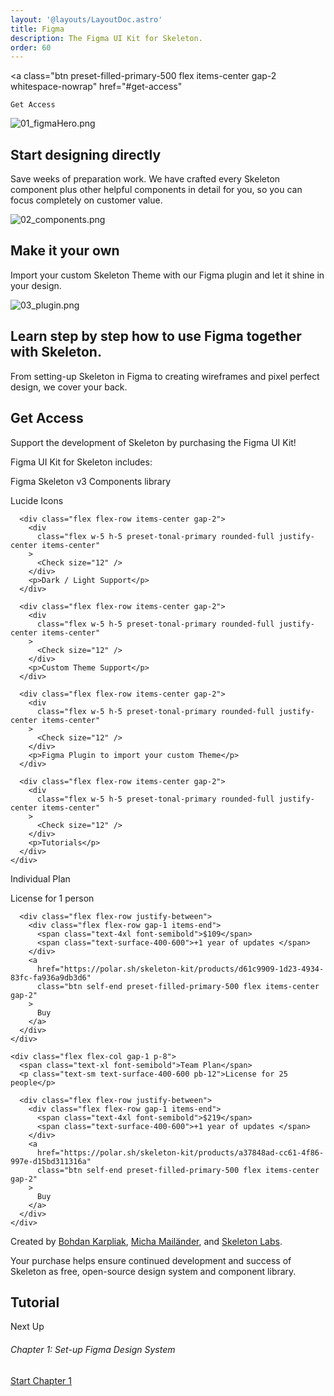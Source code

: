 ```yaml
---
layout: '@layouts/LayoutDoc.astro'
title: Figma
description: The Figma UI Kit for Skeleton.
order: 60
---
```




<a
    class="btn preset-filled-primary-500 flex items-center gap-2 whitespace-nowrap"
    href="#get-access"
  >
    Get Access
  </a>

![01_figmaHero.png](/src/content/docs/get-started/assets/01_figmaHero.png)

## Start designing directly
Save weeks of preparation work. We have crafted every Skeleton component plus other helpful components in detail for you, so you can focus completely on customer value.

![02_components.png](/src/content/docs/get-started/assets/02_components.png)

## Make it your own
Import your custom Skeleton Theme with our Figma plugin and let it shine in your design.

![03_plugin.png](/src/content/docs/get-started/assets/03_plugin.png)

## Learn step by step how to use Figma together with Skeleton.
From setting-up Skeleton in Figma to creating wireframes and pixel perfect design, we cover your back.

## Get Access
Support the development of Skeleton by purchasing the Figma UI Kit!

<div
  class="flex flex-col md:flex-row bg-surface-50-950 rounded-container border border-surface-100-900 shadow-lg overflow-hidden"
>
  <div class="flex flex-col p-8 w-full">
    <span class="text-xl font-semibold h-full pb-8">Figma UI Kit for Skeleton includes:</span>
    <div class="flex flex-col gap-3">
      <div class="flex flex-row items-center gap-2">
        <div
          class="flex w-5 h-5 preset-tonal-primary rounded-full justify-center items-center"
        >
          <Check size="12" />
        </div>
        <p>Figma Skeleton v3 Components library</p>
      </div>
      <div class="flex flex-row items-center gap-2">
        <div
          class="flex w-5 h-5 preset-tonal-primary rounded-full justify-center items-center"
        >
          <Check size="12" />
        </div>
        <p>Lucide Icons</p>
      </div>

      <div class="flex flex-row items-center gap-2">
        <div
          class="flex w-5 h-5 preset-tonal-primary rounded-full justify-center items-center"
        >
          <Check size="12" />
        </div>
        <p>Dark / Light Support</p>
      </div>

      <div class="flex flex-row items-center gap-2">
        <div
          class="flex w-5 h-5 preset-tonal-primary rounded-full justify-center items-center"
        >
          <Check size="12" />
        </div>
        <p>Custom Theme Support</p>
      </div>

      <div class="flex flex-row items-center gap-2">
        <div
          class="flex w-5 h-5 preset-tonal-primary rounded-full justify-center items-center"
        >
          <Check size="12" />
        </div>
        <p>Figma Plugin to import your custom Theme</p>
      </div>

      <div class="flex flex-row items-center gap-2">
        <div
          class="flex w-5 h-5 preset-tonal-primary rounded-full justify-center items-center"
        >
          <Check size="12" />
        </div>
        <p>Tutorials</p>
      </div>
    </div>
  </div>

  <div class="flex flex-col bg-surface-50-950 w-full border-l">
    <div class="flex flex-col gap-1 p-8 border-t md:border-t-0 border-b">
      <span class="text-xl font-semibold">Individual Plan</span>
      <p class="text-sm text-surface-400-600 pb-12">License for 1 person</p>

      <div class="flex flex-row justify-between">
        <div class="flex flex-row gap-1 items-end">
          <span class="text-4xl font-semibold">$109</span>
          <span class="text-surface-400-600">+1 year of updates </span>
        </div>
        <a
          href="https://polar.sh/skeleton-kit/products/d61c9909-1d23-4934-83fc-fa936a9db3d6"
          class="btn self-end preset-filled-primary-500 flex items-center gap-2"
        >
          Buy
        </a>
      </div>
    </div>

    <div class="flex flex-col gap-1 p-8">
      <span class="text-xl font-semibold">Team Plan</span>
      <p class="text-sm text-surface-400-600 pb-12">License for 25 people</p>

      <div class="flex flex-row justify-between">
        <div class="flex flex-row gap-1 items-end">
          <span class="text-4xl font-semibold">$219</span>
          <span class="text-surface-400-600">+1 year of updates </span>
        </div>
        <a
          href="https://polar.sh/skeleton-kit/products/a37848ad-cc61-4f86-997e-d15bd311316a"
          class="btn self-end preset-filled-primary-500 flex items-center gap-2"
        >
          Buy
        </a>
      </div>
    </div>
  </div>
</div>


 

Created by [Bohdan Karpliak](https://www.linkedin.com/in/bohdan-karpliak-659a41162/), [Micha Mailänder](https://www.linkedin.com/in/micha-mail%C3%A4nder-548aba16a/), and [Skeleton Labs](https://www.skeletonlabs.co/).

Your purchase helps ensure continued development and success of Skeleton as free, open-source design system and component library.


## Tutorial

<div class="w-full border border-surface-100-900 p-6 rounded-container flex flex-col items-center gap-8">
  <div class="flex flex-col items-center gap-1">
    <p class="text-surface-600-400">Next Up</p>
    <h6 class="h6">Chapter 1: Set-up Figma Design System</h6>
  </div>
  <a href="/docs/figma/tutorial-chapter-1" class="btn preset-filled-primary-500" > Start Chapter 1 <ArrowRight size="20" /></a>
</div>


